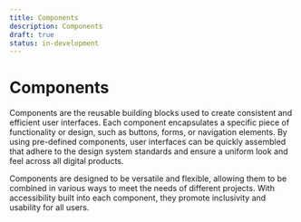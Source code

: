 ```yaml
---
title: Components
description: Components
draft: true
status: in-development
---
```


# Components

Components are the reusable building blocks used to create consistent and efficient user interfaces. Each component encapsulates a specific piece of functionality or design, such as buttons, forms, or navigation elements. By using pre-defined components, user interfaces can be quickly assembled that adhere to the design system standards and ensure a uniform look and feel across all digital products.

Components are designed to be versatile and flexible, allowing them to be combined in various ways to meet the needs of different projects. With accessibility built into each component, they promote inclusivity and usability for all users.

<ComponentStatusTable />
